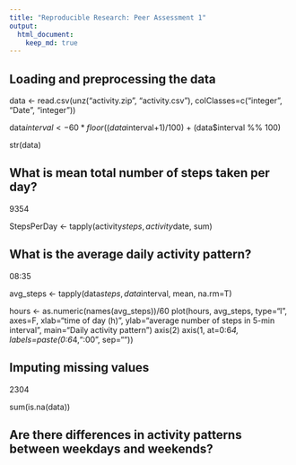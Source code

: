 ```yaml
---
title: "Reproducible Research: Peer Assessment 1"
output: 
  html_document:
    keep_md: true
---
```



## Loading and preprocessing the data
data <- read.csv(unz("activity.zip", "activity.csv"), colClasses=c("integer", "Date", "integer"))

data$interval <- 60*floor((data$interval+1)/100) + (data$interval %% 100)

str(data)




## What is mean total number of steps taken per day?
9354

StepsPerDay <- tapply(activity$steps, activity$date, sum)


## What is the average daily activity pattern?
08:35

avg_steps <- tapply(data$steps, data$interval, mean, na.rm=T)

hours <- as.numeric(names(avg_steps))/60
plot(hours, avg_steps, type="l", axes=F,
     xlab="time of day (h)", ylab="average number of steps in 5-min interval",
     main="Daily activity pattern")
axis(2)
axis(1, at=0:6*4, labels=paste(0:6*4,":00", sep=""))


## Imputing missing values
2304

sum(is.na(data))


## Are there differences in activity patterns between weekdays and weekends?
